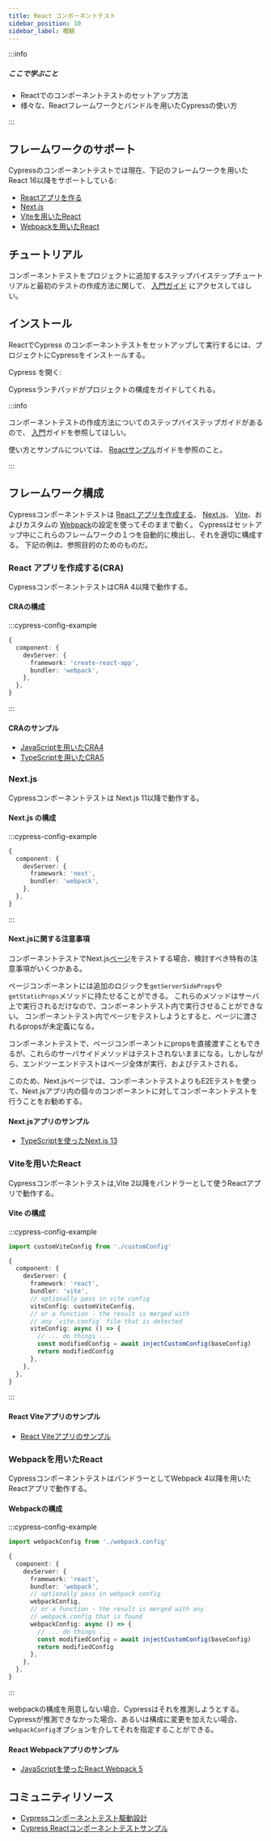 ```yaml
---
title: React コンポーネントテスト
sidebar_position: 10
sidebar_label: 概観
---
```


:::info

##### <Icon name="question-circle" color="#4BBFD2" /> ここで学ぶこと

- Reactでのコンポーネントテストのセットアップ方法
- 様々な、Reactフレームワークとバンドルを用いたCypressの使い方

:::

## フレームワークのサポート

Cypressのコンポーネントテストでは現在、下記のフレームワークを用いたReact 16以降をサポートしている:

- [Reactアプリを作る](#Create-React-App-CRA)
- [Next.js](#Nextjs)
- [Viteを用いたReact](#React-with-Vite)
- [Webpackを用いたReact](#React-with-Webpack)

## チュートリアル

コンポーネントテストをプロジェクトに追加するステップバイステップチュートリアルと最初のテストの作成方法に関して、
[入門ガイド](/app/component-testing/get-started) にアクセスしてほしい。

## インストール

ReactでCypress のコンポーネントテストをセットアップして実行するには、プロジェクトにCypressをインストールする。

<CypressInstallCommands />

Cypress を開く:

<CypressOpenCommands />

<DocsImage
  src="/img/app/component-testing/select-test-type.jpg"
  caption="Choose Component Testing"
/>

Cypressランチパッドがプロジェクトの構成をガイドしてくれる。

:::info

コンポーネントテストの作成方法についてのステップバイステップガイドがあるので、
[入門](/app/component-testing/get-started)ガイドを参照してほしい。

使い方とサンプルについては、
[Reactサンプル](/app/component-testing/react/examples)ガイドを参照のこと。

:::

## フレームワーク構成

Cypressコンポーネントテストは
[React アプリを作成する](https://create-react-app.dev/)、
[Next.js](https://nextjs.org/)、
[Vite](https://vitejs.dev/)、およびカスタムの
[Webpack](https://webpack.js.org/)の設定を使ってそのままで動く。
Cypressはセットアップ中にこれらのフレームワークの１つを自動的に検出し、それを適切に構成する。
下記の例は、参照目的のためのものだ。

### React アプリを作成する(CRA)

CypressコンポーネントテストはCRA 4以降で動作する。

#### CRAの構成

:::cypress-config-example

```ts
{
  component: {
    devServer: {
      framework: 'create-react-app',
      bundler: 'webpack',
    },
  },
}
```

:::

#### CRAのサンプル

- [JavaScriptを用いたCRA4](https://github.com/cypress-io/cypress-component-testing-apps/tree/main/react-cra4-js)
- [TypeScriptを用いたCRA5](https://github.com/cypress-io/cypress-component-testing-apps/tree/main/react-cra5-ts)

### Next.js

Cypressコンポーネントテストは Next.js 11以降で動作する。

#### Next.js の構成

:::cypress-config-example

```ts
{
  component: {
    devServer: {
      framework: 'next',
      bundler: 'webpack',
    },
  },
}
```

:::

#### Next.jsに関する注意事項

コンポーネントテストでNext.js[ページ](https://nextjs.org/docs/basic-features/pages)をテストする場合、検討すべき特有の注意事項がいくつかある。

ページコンポーネントには追加のロジックを`getServerSideProps`や`getStaticProps`メソッドに持たせることができる。
これらのメソッドはサーバ上で実行されるだけなので、コンポーネントテスト内で実行させることができない。
コンポーネントテスト内でページをテストしようとすると、ページに渡されるpropsが未定義になる。

コンポーネントテストで、ページコンポーネントにpropsを直接渡すこともできるが、これらのサーバサイドメソッドはテストされないままになる。しかしながら、エンドツーエンドテストはページ全体が実行、およびテストされる。

このため、Next.jsページでは、コンポーネントテストよりもE2Eテストを使って、Next.jsアプリ内の個々のコンポーネントに対してコンポーネントテストを行うことをお勧めする。

#### Next.jsアプリのサンプル

- [TypeScriptを使ったNext.js 13](https://github.com/cypress-io/cypress-component-testing-apps/tree/main/react-next13-ts)

### Viteを用いたReact

Cypressコンポーネントテストは,Vite 2以降をバンドラーとして使うReactアプリで動作する。

#### Vite の構成

:::cypress-config-example

```ts
import customViteConfig from './customConfig'
```

```ts
{
  component: {
    devServer: {
      framework: 'react',
      bundler: 'vite',
      // optionally pass in vite config
      viteConfig: customViteConfig,
      // or a function - the result is merged with
      // any `vite.config` file that is detected
      viteConfig: async () => {
        // ... do things ...
        const modifiedConfig = await injectCustomConfig(baseConfig)
        return modifiedConfig
      },
    },
  },
}
```

:::

#### React Viteアプリのサンプル

- [React Viteアプリのサンプル](https://github.com/cypress-io/cypress-component-testing-apps/tree/main/react-vite-ts)

### Webpackを用いたReact

CypressコンポーネントテストはバンドラーとしてWebpack 4以降を用いたReactアプリで動作する。

#### Webpackの構成

:::cypress-config-example

```ts
import webpackConfig from './webpack.config'
```

```ts
{
  component: {
    devServer: {
      framework: 'react',
      bundler: 'webpack',
      // optionally pass in webpack config
      webpackConfig,
      // or a function - the result is merged with any
      // webpack.config that is found
      webpackConfig: async () => {
        // ... do things ...
        const modifiedConfig = await injectCustomConfig(baseConfig)
        return modifiedConfig
      },
    },
  },
}
```

:::

webpackの構成を用意しない場合、Cypressはそれを推測しようとする。Cypressが推測できなかった場合、あるいは構成に変更を加えたい場合、`webpackConfig`オプションを介してそれを指定することができる。

#### React Webpackアプリのサンプル

- [JavaScriptを使ったReact Webpack 5](https://github.com/cypress-io/cypress-component-testing-apps/tree/main/react-webpack5-js)

## コミュニティリソース

- [Cypressコンポーネントテスト駆動設計](https://muratkerem.gitbook.io/cctdd/)
- [Cypress Reactコンポーネントテストサンプル](https://github.com/muratkeremozcan/cypress-react-component-test-examples)
